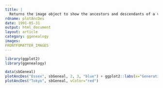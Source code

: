 ```yaml
---
title: |
  Returns the image object to show the ancestors and descendants of a variety
rdname: plotAncDes
date: 1991-05-31
output: html_document
layout: article
category: ggenealogy
images:
FRONTFOMATTER_IMAGES
---
```


```r
library(ggplot2)
library(ggenealogy)
```

```r

data(sbGeneal)
plotAncDes("Essex", sbGeneal, 2, 3, "blue") + ggplot2::labs(x="Generation index",y="")
plotAncDes("Tokyo", sbGeneal, vColor="red")



```
